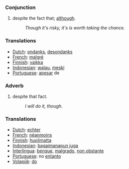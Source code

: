 ===Conjunction===
#despite the fact that; [[although]].
#:''Though it's risky, it's is worth taking the chance.''

=== Translations ===
*[[Dutch]]: [[ondanks]], [[desondanks]]
*[[French]]: [[malgré]]
*[[Finnish]]: [[vaikka]]
*[[Indonesian]]: [[walau]], [[meski]]
*[[Portuguese]]: [[apesar]] de

===Adverb===
#despite that fact.
#:''I will do it, though.''

=== Translations ===
*[[Dutch]]: [[echter]]
*[[French]]: [[néanmoins]]
*[[Finnish]]: [[huolimatta]]
*[[Indonesian]]: [[bagaimanapun juga]]
*[[Interlingua]]: [[benque]], [[malgrado]], [[non obstante]]
*[[Portuguese]]:  no [[entanto]]
*[[Volapük]]: [[do]]